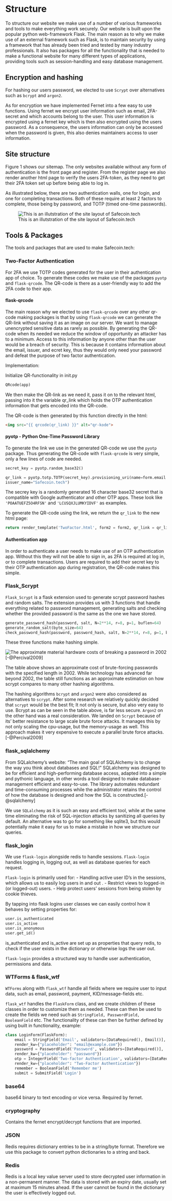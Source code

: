 
# Structure

To structure our website we make use of a number of various frameworks and tools to make everything work securely. Our website is built upon the popular python web-framework Flask. The main reason as to why we make use of an external framework such as Flask, is to maintain security by using a framework that has already been tried and tested by many industry professionals. It also has packages for all the functionality that is needed to make a functional website for many different types of applications, providing tools such as session-handling and easy database management.

## Encryption and hashing
For hashing our users password, we elected to use `Scrypt` over alternatives such as `bcrypt` and `argon2`.

As for encryption we have implemented Fernet into a few easy to use functions. Using fernet we encrypt user information such as email, 2FA-secret and which accounts belong to the user. This user information is encrypted using a fernet key which is then also encrypted using the users password. As a consequence, the users information can only be accessed when the password is given, this also denies maintainers access to user information.

\newpage

## Site structure

Figure 1 shows our sitemap. The only websites available without any form of authentication is the front page and register. From the register page we also render another html page to verify the users 2FA-token, as they need to get their 2FA token set up before being able to log in.

As illustrated below, there are two authentication walls, one for login, and one for completing transactions. Both of these require at least 2 factors to complete, those being by password, and TOTP (timed one-time passwords).

![This is an illutstration of the site layout of Safecoin.tech](report_assets/pagemap_safecoin.png) 

\newpage

## Tools & Packages

The tools and packages that are used to make Safecoin.tech:

### Two-Factor Authentication
For 2FA we use TOTP codes generated for the user in their authentication app of choice. To generate these codes we make use of the packages `pyotp` and `flask-qrcode`. The QR-code is there as a user-friendly way to add the 2FA code to their app.

#### flask-qrcode
The main reason why we elected to use `flask-qrcode` over any other qr-code making packages is that by using `flask-qrcode` we can generate the QR-link without saving it as an image on our server. We want to manage unencrypted sensitive data as rarely as possible. By generating the QR-code when its needed we reduce the window of opportunity an attacker has to a minimum. Access to this information by anyone other than the user would be a breach of security. This is because it contains information about the email, issuer, and ecret key, thus they would only need your password and defeat the purpose of two factor authentication.

Implementation:

Initialize QR-functionality in init.py
```python
QRcode(app)
```
We then make the QR-link as we need it, pass it on to the relevant html, passing into it the variable qr_link which holds the OTP authentication information that gets encoded into the QR-code.

The QR-code is then generated by this function directly in the html:
```html
<img src="{{ qrcode(qr_link) }}" alt="qr-kode">
```


#### pyotp - Python One-Time Password Library
To generate the link we use in the generated QR-code we use the `pyotp` package. Thus generating the QR-code with `flask-qrcode` is very simple, only a few lines of code are needed.

```python
secret_key = pyotp.random_base32()

qr_link = pyotp.totp.TOTP(secret_key).provisioning_uri(name=form.email.data, 
issuer_name="Safecoin.tech")
```

The secrey key is a randomly generated 16 character base32 secret that is compatible with Google authenticator and other OTP apps. These look like `'POAATUEFZ5O4RFSN'` and `'LCUSQXJLUMKYIDVF'` as examples.

To generate the QR-code using the link, we return the `qr_link` to the new html page:

```python
return render_template('TwoFactor.html', form2 = form2, qr_link = qr_link)
```
\newpage
#### Authentication app
In order to authenticate a user needs to make use of an OTP authentication app. Without this they will not be able to sign in, as 2FA is required at log in, or to complete transactions. Users are required to add their secret key to their OTP authentication app during registration, the QR-code makes this simple.


### Flask_Scrypt
`Flask_Scrypt` is a flask extension used to generate scrypt password hashes and random salts. The extension provides us with 3 functions that handle everything related to password management, generating salts and checking whether the provided password is the same as the one we have stored.


```python
generate_password_hash(password, salt, N=2**14, r=8, p=1, buflen=64)
generate_random_salt(byte_size=64)
check_password_hash(password, password_hash, salt, N=2**14, r=8, p=1, buflen=64)
```

These three functions make hashing simple.

![The approximate material hardware costs of breaking a password in 2002](report_assets/scrypt_table_cost.png) 
[-@Percival2009]

The table above shows an approximate cost of brute-forcing passwords with the specified length in 2002. While technology has advanced far beyond 2002, the table still functions as an approximate estimation on how scrypt compares to many other hashing algorithms.

The hashing algorithms `bcrypt` and `argon2` were also considered as alternatives to `scrypt`. After some research we relatively quickly decided that `scrypt` would be the best fit; It not only is secure, but also very easy to use. Bcrypt as can be seen in the table above, is far less secure. `Argon2` on the other hand was a real consideration. We landed on `Scrypt` because of its' better resistance to large scale brute force attacks. It manages this by not only scaling the cpu-usage, but the memory-usage as well. This approach makes it very expensive to execute a parallel brute force attacks.[-@Percival2009]
 

### flask_sqlalchemy
From SQLalchemy's website: "The main goal of SQLAlchemy is to change the way you think about databases and SQL!" SQLalchemy was designed to be for efficient and high-performing database access, adapted into a simple and pythonic language, in other words a tool designed to make database-management efficient and easy-to-use. The library automates redundant and time-consuming processes while the administrator retains the control of how the database is designed and how the SQL is constructed.[-@sqlalchemy]

We use `SQLalchemy` as it is such an easy and efficient tool, while at the same time eliminating the risk of SQL-injection attacks by sanitizing all queries by default. An alternative was to go for something like sqlite3, but this would potentially make it easy for us to make a mistake in how we structure our queries.

### flask_login
We use `flask-login` alongside redis to handle sessions. `Flask-login` handles logging in, logging out, as well as database queries for each request.

`Flask-login` is primarily used for:
- Handling active user ID's in the sessions, which allows us to easily log users in and out .
- Restrict views to logged-in (or logged-out) users.
- Help protect users' sessions from being stolen by cookie thieves.


By tapping into flask logins user classes we can easily control how it behaves by setting properties for:
```python
user.is_authenticated
user.is_active
user.is_anonymous
user.get_id()
```
is_authenticated and is_active are set up as properties that query redis, to check if the user exists in the dictionary or otherwise logs the user out.

`flask-login` provides a structured way to handle user authentication, permissions and data.


### WTForms & flask_wtf
`WTForms` along with `flask_wtf` handle all fields where we require user to input data, such as email, password, payment, KID/message-fields etc. 

`flask_wtf` handles the `FlaskForm` class, and we create children of these classes in order to customize them as needed. These can then be used to create the fields we need such as `StringField, PasswordField, BooleanField` etc. The functionality of these can then be further defined by using built in functionality, example:

```python
class LoginForm(FlaskForm):
    email = StringField('Email', validators=[DataRequired(), Email()], 
    render_kw={"placeholder": "email@example.com"})
    password = PasswordField('Password', validators=[DataRequired()], 
    render_kw={"placeholder": "password"})
    otp = IntegerField('Two-factor Authentication', validators=[DataRequired()], 
    render_kw={"placeholder": "Two-Factor Authentication"})
    remember = BooleanField('Remember me')
    submit = SubmitField('Login')
```

### base64
base64 binary to text encoding or vice versa.
Required by fernet.

### cryptography
Contains the fernet encrypt/decrypt functions that are imported.

### JSON
Redis requires dictionary entries to be in a string/byte format. 
Therefore we use this package to convert python dictionaries to a string and back.

### Redis
Redis is a local key value server used to store decrypted user information in a non-permanent manner.
The data is stored with an expiry date, usually set at maximum 15 minutes ahead. If the user cannot be found in the dictionary the user is effectively logged out.
 
